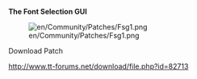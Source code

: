 '''The Font Selection GUI'''

[[File:en/Community/Patches/Fsg1.png]]

Download Patch

http://www.tt-forums.net/download/file.php?id=82713